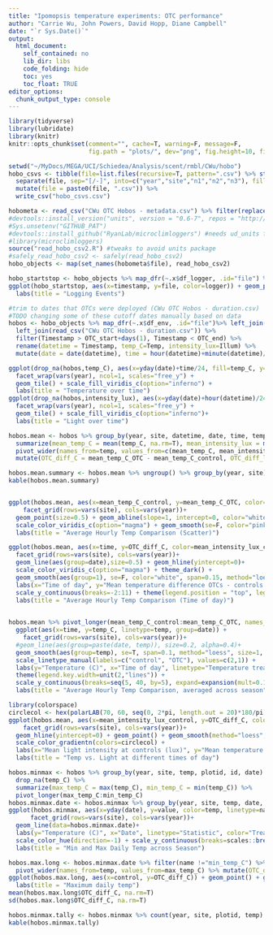 ```yaml
---
title: "Ipomopsis temperature experiments: OTC performance"
author: "Carrie Wu, John Powers, David Hopp, Diane Campbell"
date: "`r Sys.Date()`"
output: 
  html_document:
    self_contained: no
    lib_dir: libs
    code_folding: hide
    toc: yes
    toc_float: TRUE 
editor_options: 
  chunk_output_type: console
---
```

<style type="text/css">
.main-container { max-width: 1000px; margin-left: 0; margin-right: auto; }
img{ max-width:200%; height: auto; }
td, th { padding : 6px }
</style>

```r
library(tidyverse)
library(lubridate)
library(knitr)
knitr::opts_chunk$set(comment="", cache=T, warning=F, message=F, 
                      fig.path = "plots/", dev="png", fig.height=10, fig.width=10)

```

```r
setwd("~/MyDocs/MEGA/UCI/Schiedea/Analysis/scent/rmbl/CWu/hobo")
hobo_csvs <- tibble(file=list.files(recursive=T, pattern=".csv") %>% str_remove(".csv")) %>% 
  separate(file, sep="[/-]", into=c("year","site","n1","n2","n3"), fill="right", remove = F) %>% 
  mutate(file = paste0(file, ".csv")) %>% 
  write_csv("hobo_csvs.csv")

hobometa <- read_csv("CWu OTC Hobos - metadata.csv") %>% filter(replace_na(!str_detect(notes,"drop"), TRUE))
#devtools::install_version("units", version = "0.6-7", repos = "http://cran.us.r-project.org")
#Sys.unsetenv("GITHUB_PAT")
#devtools::install_github("RyanLab/microclimloggers") #needs ud_units from old units version
#library(microclimloggers)
source("read_hobo_csv2.R") #tweaks to avoid units package
#safely_read_hobo_csv2 <- safely(read_hobo_csv2)
hobo_objects <- map(set_names(hobometa$file), read_hobo_csv2)

hobo_startstop <- hobo_objects %>% map_dfr(~.x$df_logger, .id="file") %>% left_join(hobometa)
ggplot(hobo_startstop, aes(x=timestamp, y=file, color=logger)) + geom_point() + facet_grid(rows=vars(year), scales="free", space="free") +
  labs(title = "Logging Events")

#trim to dates that OTCs were deployed (CWu OTC Hobos - duration.csv)
#TODO changing some of these cutoff dates manually based on data
hobos <- hobo_objects %>% map_dfr(~.x$df_env, .id="file")%>% left_join(hobometa) %>% 
  left_join(read_csv("CWu OTC Hobos - duration.csv")) %>%
  filter(Timestamp > OTC_start+days(1), Timestamp < OTC_end) %>% 
  rename(datetime = Timestamp, temp_C=Temp, intensity_lux=Illum) %>% 
  mutate(date = date(datetime), time = hour(datetime)+minute(datetime)/60)
```

```r
ggplot(drop_na(hobos,temp_C), aes(x=yday(date)+time/24, fill=temp_C, y=paste(year, site, temp, plotid))) + 
  facet_wrap(vars(year), ncol=1, scales="free_y") +
  geom_tile() + scale_fill_viridis_c(option="inferno") +
  labs(title = "Temperature over time")
ggplot(drop_na(hobos,intensity_lux), aes(x=yday(date)+hour(datetime)/24, fill=intensity_lux, y=paste(year, site, temp, plotid))) + 
  facet_wrap(vars(year), ncol=1, scales="free_y") +
  geom_tile() + scale_fill_viridis_c(option="inferno")+
  labs(title = "Light over time")
```


```r
hobos.mean <- hobos %>% group_by(year, site, datetime, date, time, temp) %>% 
  summarize(mean_temp_C = mean(temp_C, na.rm=T), mean_intensity_lux = mean(intensity_lux, na.rm=T))%>%
  pivot_wider(names_from=temp, values_from=c(mean_temp_C, mean_intensity_lux)) %>% drop_na(mean_temp_C_OTC) %>% 
  mutate(OTC_diff_C = mean_temp_C_OTC - mean_temp_C_control, OTC_diff_lux = mean_intensity_lux_OTC - mean_intensity_lux_control) 

hobos.mean.summary <- hobos.mean %>% ungroup() %>% group_by(year, site) %>% summarize(across(contains(c("C","lux")), list(mean=mean, sd=sd)))
kable(hobos.mean.summary)


ggplot(hobos.mean, aes(x=mean_temp_C_control, y=mean_temp_C_OTC, color=OTC_diff_C)) + 
    facet_grid(rows=vars(site), cols=vars(year))+
  geom_point(size=0.5) + geom_abline(slope=1, intercept=0, color="white") + coord_fixed() +
  scale_color_viridis_c(option="magma") + geom_smooth(se=F, color="pink", span=0.2) + theme_dark() +
  labs(title = "Average Hourly Temp Comparison (Scatter)")

ggplot(hobos.mean, aes(x=time, y=OTC_diff_C, color=mean_intensity_lux_control)) + 
  facet_grid(rows=vars(site), cols=vars(year))+
  geom_line(aes(group=date),size=0.5) + geom_hline(yintercept=0)+
  scale_color_viridis_c(option="magma") + theme_dark() + 
  geom_smooth(aes(group=1), se=F, color="white", span=0.15, method="loess") +
  labs(x="Time of day", y="Mean temperature difference OTCs - controls (C)", color="Sunlight on controls (lux)") +
  scale_y_continuous(breaks=-2:11) + theme(legend.position = "top", legend.key.width=unit(4,"lines"))+
  labs(title = "Average Hourly Temp Comparison (Time of day)")
  

hobos.mean %>% pivot_longer(mean_temp_C_control:mean_temp_C_OTC, names_to="temp", values_to="temp_C") %>% 
  ggplot(aes(x=time, y=temp_C, linetype=temp, group=date)) + 
    facet_grid(rows=vars(site), cols=vars(year))+
  #geom_line(aes(group=paste(date, temp)), size=0.2, alpha=0.4)+
  geom_smooth(aes(group=temp), se=T, span=0.1, method="loess", size=1, color="black") + 
  scale_linetype_manual(labels=c("control", "OTC"), values=c(2,1)) +
  labs(y="Temperature (C)", x="Time of day", linetype="Temperature treatment") +
  theme(legend.key.width=unit(2,"lines")) +
  scale_y_continuous(breaks=seq(5, 40, by=5), expand=expansion(mult=0.1)) +
  labs(title = "Average Hourly Temp Comparison, averaged across season")

library(colorspace)
circlecol <- hex(polarLAB(70, 60, seq(0, 2*pi, length.out = 20)*180/pi), fixup=T)
ggplot(hobos.mean, aes(x=mean_intensity_lux_control, y=OTC_diff_C, color=hour(datetime)+minute(datetime)/60)) + 
    facet_grid(rows=vars(site), cols=vars(year))+
  geom_hline(yintercept=0) + geom_point() + geom_smooth(method="loess", se=F) +
  scale_color_gradientn(colors=circlecol) +
  labs(x="Mean light intensity at controls (lux)", y="Mean temperature difference OTCs - controls (C)", color="Hour")+
  labs(title = "Temp vs. Light at different times of day")
```


```r
hobos.minmax <- hobos %>% group_by(year, site, temp, plotid, id, date) %>% 
  drop_na(temp_C) %>% 
  summarize(max_temp_C = max(temp_C), min_temp_C = min(temp_C)) %>% 
  pivot_longer(max_temp_C:min_temp_C)
hobos.minmax.date <- hobos.minmax %>% group_by(year, site, temp, date, name) %>% summarize(value=mean(value))
ggplot(hobos.minmax, aes(x=yday(date), y=value, color=temp, linetype=name)) + geom_point() + 
      facet_grid(rows=vars(site), cols=vars(year))+
  geom_line(data=hobos.minmax.date)+
  labs(y="Temperature (C)", x="Date", linetype="Statistic", color="Treatment") +
  scale_color_hue(direction=-1) + scale_y_continuous(breaks=scales::breaks_pretty(10)) +
  labs(title = "Min and Max Daily Temp across Season")

hobos.max.long <- hobos.minmax.date %>% filter(name !="min_temp_C") %>% pivot_wider() %>% 
  pivot_wider(names_from=temp, values_from=max_temp_C) %>% mutate(OTC_diff_C = OTC-control)
ggplot(hobos.max.long, aes(x=control, y=OTC_diff_C)) + geom_point() + geom_smooth(span=0.6, se=F) + geom_hline(yintercept=0) +
  labs(title = "Maximum daily temp")
mean(hobos.max.long$OTC_diff_C, na.rm=T)
sd(hobos.max.long$OTC_diff_C, na.rm=T)

hobos.minmax.tally <- hobos.minmax %>% count(year, site, plotid, temp)
kable(hobos.minmax.tally)
```


